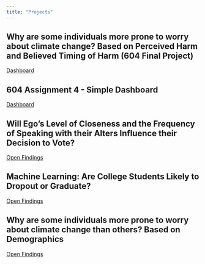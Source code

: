 ```yaml
---
title: "Projects"
---
```


## Why are some individuals more prone to worry about climate change? Based on Perceived Harm and Believed Timing of Harm (604 Final Project)
[Dashboard](files/604 Final Dash.html)

## 604 Assignment 4 - Simple Dashboard

[Dashboard](files/assignment4.html)

## Will Ego's Level of Closeness and the Frequency of Speaking with their Alters Influence their Decision to Vote?
<a href = "files/DACSS 695N Final.pdf"
target="_blank">Open Findings</a>

## Machine Learning: Are College Students Likely to Dropout or Graduate?
<a href = "files/finalproject.pdf"
target="_blank">Open Findings</a>

## Why are some individuals more prone to worry about climate change than others? Based on Demographics
<a href = "files/603 Final Project Poster.pdf"
target="_blank">Open Findings</a>